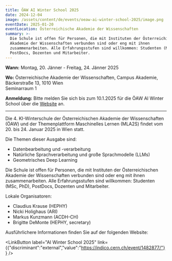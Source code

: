 ```yaml
---
title: ÖAW AI Winter School 2025
date: 2024-12-04
image: /assets/content/de/events/oeaw-ai-winter-school-2025/image.png
eventDate: 2025-01-20
eventLocation: Österreichische Akademie der Wissenschaften
summary: >-
  Die Schule ist offen für Personen, die mit Instituten der Österreichischen
  Akademie der Wissenschaften verbunden sind oder eng mit ihnen
  zusammenarbeiten. Alle Erfahrungsstufen sind willkommen: Studenten (MSc, PhD),
  PostDocs, Dozenten und Mitarbeiter.
---
```

**Wann:** Montag, 20. Jänner - Freitag, 24. Jänner 2025

**Wo:** Österreichische Akademie der Wissenschaften, Campus Akademie, \
Bäckerstraße 13, 1010 Wien\
Seminarraum 1

**Anmeldung:** Bitte melden Sie sich bis zum 10.1.2025 für die ÖAW AI Winter School über die [Website](https://indico.cern.ch/event/1482877/) an.

---

Die 4. KI-Winterschule der Österreichischen Akademie der Wissenschaften (ÖAW) und der Themenplattform Maschinelles Lernen (MLA2S) findet vom 20. bis 24. Januar 2025 in Wien statt.

Die Themen dieser Ausgabe sind:

* Datenbearbeitung und -verarbeitung
* Natürliche Sprachverarbeitung und große Sprachmodelle (LLMs)
* Geometrisches Deep Learning

Die Schule ist offen für Personen, die mit Instituten der Österreichischen Akademie der Wissenschaften verbunden sind oder eng mit ihnen zusammenarbeiten. Alle Erfahrungsstufen sind willkommen: Studenten (MSc, PhD), PostDocs, Dozenten und Mitarbeiter.

Lokale Organisatoren:

* Claudius Krause (HEPHY)
* Nicki Holighaus (ARI)
* Markus Kunzmann (ACDH-CH)
* Brigitte DeMonte (HEPHY, secretary)

Ausführlichere Informationen finden Sie auf der folgenden Website:

<LinkButton label="AI Winter School 2025" link={{"discriminant":"external","value":"https://indico.cern.ch/event/1482877/"}} />

